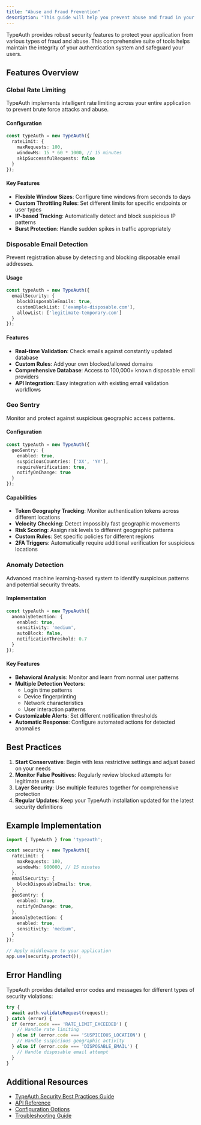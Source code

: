 ```yaml
---
title: "Abuse and Fraud Prevention"
description: "This guide will help you prevent abuse and fraud in your application"
---
```



TypeAuth provides robust security features to protect your application from various types of fraud and abuse. This comprehensive suite of tools helps maintain the integrity of your authentication system and safeguard your users.

## Features Overview

### Global Rate Limiting

TypeAuth implements intelligent rate limiting across your entire application to prevent brute force attacks and abuse.

#### Configuration
```typescript
const typeAuth = new TypeAuth({
  rateLimit: {
    maxRequests: 100,
    windowMs: 15 * 60 * 1000, // 15 minutes
    skipSuccessfulRequests: false
  }
});
```

#### Key Features
- **Flexible Window Sizes**: Configure time windows from seconds to days
- **Custom Throttling Rules**: Set different limits for specific endpoints or user types
- **IP-based Tracking**: Automatically detect and block suspicious IP patterns
- **Burst Protection**: Handle sudden spikes in traffic appropriately

### Disposable Email Detection

Prevent registration abuse by detecting and blocking disposable email addresses.

#### Usage
```typescript
const typeAuth = new TypeAuth({
  emailSecurity: {
    blockDisposableEmails: true,
    customBlockList: ['example-disposable.com'],
    allowList: ['legitimate-temporary.com']
  }
});
```

#### Features
- **Real-time Validation**: Check emails against constantly updated database
- **Custom Rules**: Add your own blocked/allowed domains
- **Comprehensive Database**: Access to 100,000+ known disposable email providers
- **API Integration**: Easy integration with existing email validation workflows

### Geo Sentry

Monitor and protect against suspicious geographic access patterns.

#### Configuration
```typescript
const typeAuth = new TypeAuth({
  geoSentry: {
    enabled: true,
    suspiciousCountries: ['XX', 'YY'],
    requireVerification: true,
    notifyOnChange: true
  }
});
```

#### Capabilities
- **Token Geography Tracking**: Monitor authentication tokens across different locations
- **Velocity Checking**: Detect impossibly fast geographic movements
- **Risk Scoring**: Assign risk levels to different geographic patterns
- **Custom Rules**: Set specific policies for different regions
- **2FA Triggers**: Automatically require additional verification for suspicious locations

### Anomaly Detection

Advanced machine learning-based system to identify suspicious patterns and potential security threats.

#### Implementation
```typescript
const typeAuth = new TypeAuth({
  anomalyDetection: {
    enabled: true,
    sensitivity: 'medium',
    autoBlock: false,
    notificationThreshold: 0.7
  }
});
```

#### Key Features
- **Behavioral Analysis**: Monitor and learn from normal user patterns
- **Multiple Detection Vectors**:
  - Login time patterns
  - Device fingerprinting
  - Network characteristics
  - User interaction patterns
- **Customizable Alerts**: Set different notification thresholds
- **Automatic Response**: Configure automated actions for detected anomalies

## Best Practices

1. **Start Conservative**: Begin with less restrictive settings and adjust based on your needs
2. **Monitor False Positives**: Regularly review blocked attempts for legitimate users
3. **Layer Security**: Use multiple features together for comprehensive protection
4. **Regular Updates**: Keep your TypeAuth installation updated for the latest security definitions

## Example Implementation

```typescript
import { TypeAuth } from 'typeauth';

const security = new TypeAuth({
  rateLimit: {
    maxRequests: 100,
    windowMs: 900000, // 15 minutes
  },
  emailSecurity: {
    blockDisposableEmails: true,
  },
  geoSentry: {
    enabled: true,
    notifyOnChange: true,
  },
  anomalyDetection: {
    enabled: true,
    sensitivity: 'medium',
  }
});

// Apply middleware to your application
app.use(security.protect());
```

## Error Handling

TypeAuth provides detailed error codes and messages for different types of security violations:

```typescript
try {
  await auth.validateRequest(request);
} catch (error) {
  if (error.code === 'RATE_LIMIT_EXCEEDED') {
    // Handle rate limiting
  } else if (error.code === 'SUSPICIOUS_LOCATION') {
    // Handle suspicious geographic activity
  } else if (error.code === 'DISPOSABLE_EMAIL') {
    // Handle disposable email attempt
  }
}
```

## Additional Resources

- [TypeAuth Security Best Practices Guide](https://docs.typeauth.dev/security)
- [API Reference](https://docs.typeauth.dev/api)
- [Configuration Options](https://docs.typeauth.dev/config)
- [Troubleshooting Guide](https://docs.typeauth.dev/troubleshooting)